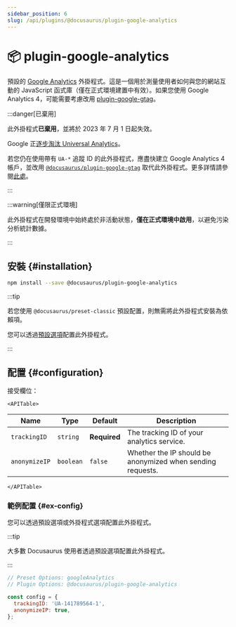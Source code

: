 ```yaml
---
sidebar_position: 6
slug: /api/plugins/@docusaurus/plugin-google-analytics
---
```


# 📦 plugin-google-analytics


預設的 [Google Analytics](https://developers.google.com/analytics/devguides/collection/analyticsjs/) 外掛程式。這是一個用於測量使用者如何與您的網站互動的 JavaScript 函式庫（僅在正式環境建置中有效）。如果您使用 Google Analytics 4，可能需要考慮改用 [plugin-google-gtag](./plugin-google-gtag.mdx)。

:::danger[已棄用]

此外掛程式**已棄用**，並將於 2023 年 7 月 1 日起失效。

Google 正[逐步淘汰 Universal Analytics](https://blog.google/products/marketingplatform/analytics/prepare-for-future-with-google-analytics-4/)。

若您仍在使用帶有 `UA-*` 追蹤 ID 的此外掛程式，應盡快建立 Google Analytics 4 帳戶，並改用 [`@docusaurus/plugin-google-gtag`](./plugin-google-gtag.mdx) 取代此外掛程式。更多詳情請參閱[此處](https://github.com/facebook/docusaurus/issues/7221)。

:::

:::warning[僅限正式環境]

此外掛程式在開發環境中始終處於非活動狀態，**僅在正式環境中啟用**，以避免污染分析統計數據。

:::

## 安裝 {#installation}

```bash npm2yarn
npm install --save @docusaurus/plugin-google-analytics
```

:::tip

若您使用 `@docusaurus/preset-classic` 預設配置，則無需將此外掛程式安裝為依賴項。

您可以透過[預設選項](../../using-plugins.mdx#docusauruspreset-classic)配置此外掛程式。

:::

## 配置 {#configuration}

接受欄位：

```mdx-code-block
<APITable>
```

| Name | Type | Default | Description |
| --- | --- | --- | --- |
| `trackingID` | `string` | **Required** | The tracking ID of your analytics service. |
| `anonymizeIP` | `boolean` | `false` | Whether the IP should be anonymized when sending requests. |

```mdx-code-block
</APITable>
```

### 範例配置 {#ex-config}

您可以透過預設選項或外掛程式選項配置此外掛程式。

:::tip

大多數 Docusaurus 使用者透過預設選項配置此外掛程式。

:::

```js config-tabs
// Preset Options: googleAnalytics
// Plugin Options: @docusaurus/plugin-google-analytics

const config = {
  trackingID: 'UA-141789564-1',
  anonymizeIP: true,
};
```